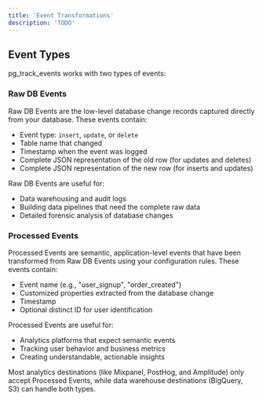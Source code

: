 ```yaml
---
title: 'Event Transformations'
description: 'TODO'
---
```


## Event Types

pg_track_events works with two types of events:

### Raw DB Events

Raw DB Events are the low-level database change records captured directly from your database. These events contain:

- Event type: `insert`, `update`, or `delete`
- Table name that changed
- Timestamp when the event was logged
- Complete JSON representation of the old row (for updates and deletes)
- Complete JSON representation of the new row (for inserts and updates)

Raw DB Events are useful for:
- Data warehousing and audit logs
- Building data pipelines that need the complete raw data
- Detailed forensic analysis of database changes

### Processed Events

Processed Events are semantic, application-level events that have been transformed from Raw DB Events using your configuration rules. These events contain:

- Event name (e.g., "user_signup", "order_created")
- Customized properties extracted from the database change
- Timestamp
- Optional distinct ID for user identification

Processed Events are useful for:
- Analytics platforms that expect semantic events
- Tracking user behavior and business metrics
- Creating understandable, actionable insights

Most analytics destinations (like Mixpanel, PostHog, and Amplitude) only accept Processed Events, while data warehouse destinations (BigQuery, S3) can handle both types.
